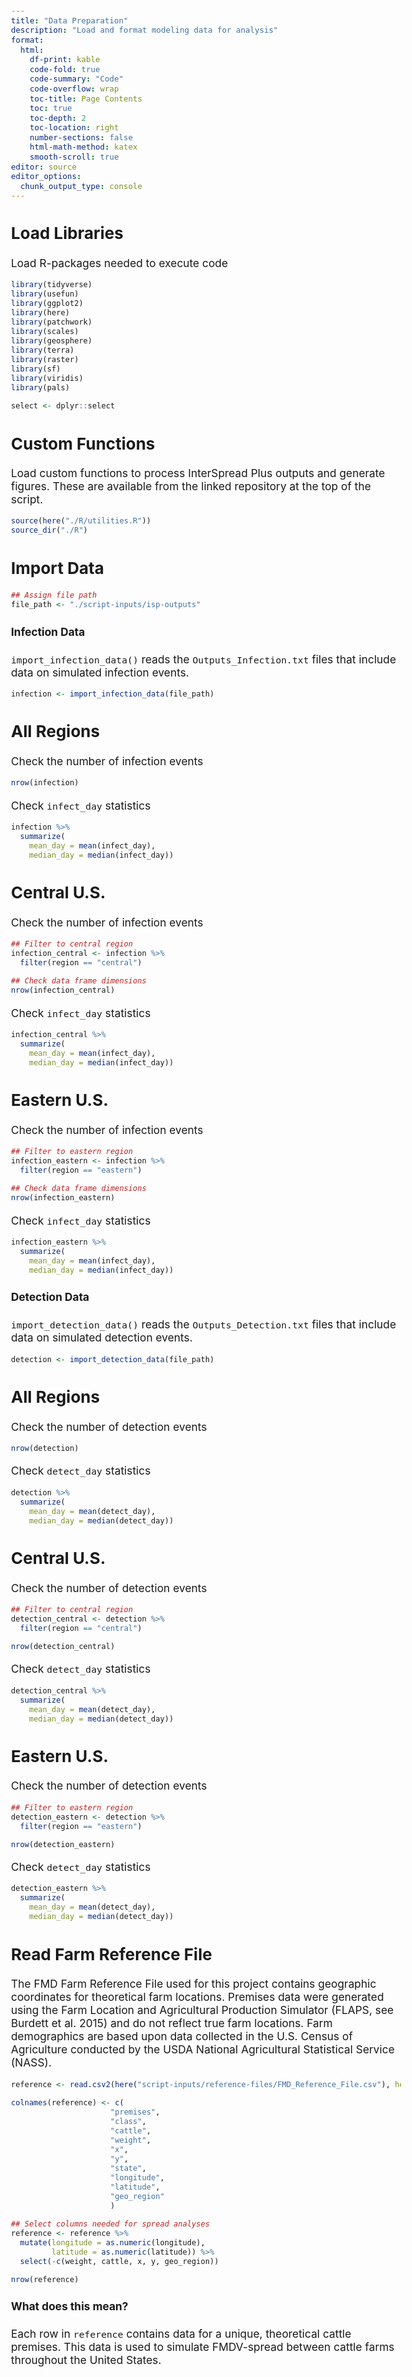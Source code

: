 ```yaml
---
title: "Data Preparation"
description: "Load and format modeling data for analysis"
format:
  html: 
    df-print: kable
    code-fold: true
    code-summary: "Code"
    code-overflow: wrap
    toc-title: Page Contents
    toc: true
    toc-depth: 2
    toc-location: right
    number-sections: false
    html-math-method: katex
    smooth-scroll: true
editor: source
editor_options: 
  chunk_output_type: console
---
```

```{=html}
<style type="text/css">

body, td {
   font-size: 13pt;
}
code.r{
  font-size: 9pt;
}
pre {
  font-size: 11pt
}
</style>
```

## Load Libraries  
Load R-packages needed to execute code
```r
library(tidyverse)
library(usefun)
library(ggplot2)
library(here)
library(patchwork)
library(scales)
library(geosphere)
library(terra)
library(raster)
library(sf)
library(viridis)
library(pals)

select <- dplyr::select
```

## Custom Functions  
Load custom functions to process InterSpread Plus outputs and generate figures. These are available from the linked repository at the top of the script.  
```r
source(here("./R/utilities.R"))
source_dir("./R")
```

## Import Data
```r
## Assign file path
file_path <- "./script-inputs/isp-outputs"
```

#### Infection Data
`import_infection_data()` reads the `Outputs_Infection.txt` files that include data on simulated infection events.
```r
infection <- import_infection_data(file_path)
```

::: panel-tabset
## All Regions
Check the number of infection events
```r
nrow(infection)
```

Check `infect_day` statistics
```r
infection %>%
  summarize(
    mean_day = mean(infect_day),
    median_day = median(infect_day))
```

## Central U.S.
Check the number of infection events
```r
## Filter to central region
infection_central <- infection %>%
  filter(region == "central")

## Check data frame dimensions
nrow(infection_central)
```

Check `infect_day` statistics
```r
infection_central %>%
  summarize(
    mean_day = mean(infect_day),
    median_day = median(infect_day))
```

## Eastern U.S.
Check the number of infection events
```r
## Filter to eastern region
infection_eastern <- infection %>%
  filter(region == "eastern")

## Check data frame dimensions
nrow(infection_eastern)
```

Check `infect_day` statistics
```r
infection_eastern %>%
  summarize(
    mean_day = mean(infect_day),
    median_day = median(infect_day))
```

:::

#### Detection Data
`import_detection_data()` reads the `Outputs_Detection.txt` files that include data on simulated detection events.
```r
detection <- import_detection_data(file_path)
```

::: panel-tabset
## All Regions
Check the number of detection events
```r
nrow(detection)
```

Check `detect_day` statistics
```r
detection %>%
  summarize(
    mean_day = mean(detect_day),
    median_day = median(detect_day))
```

## Central U.S.
Check the number of detection events
```r
## Filter to central region
detection_central <- detection %>%
  filter(region == "central")

nrow(detection_central)
```

Check `detect_day` statistics
```r
detection_central %>%
  summarize(
    mean_day = mean(detect_day),
    median_day = median(detect_day))
```

## Eastern U.S.
Check the number of detection events
```r
## Filter to eastern region
detection_eastern <- detection %>%
  filter(region == "eastern")

nrow(detection_eastern)
```

Check `detect_day` statistics
```r
detection_eastern %>%
  summarize(
    mean_day = mean(detect_day),
    median_day = median(detect_day))
```

:::

## Read Farm Reference File
The FMD Farm Reference File used for this project contains geographic coordinates for theoretical farm locations. Premises data were generated using the Farm Location and Agricultural Production Simulator (FLAPS, see Burdett et al. 2015) and do not reflect true farm locations. Farm demographics are based upon data collected in the U.S. Census of Agriculture conducted by the USDA National Agricultural Statistical Service (NASS).
```r
reference <- read.csv2(here("script-inputs/reference-files/FMD_Reference_File.csv"), header=TRUE, sep=",")

colnames(reference) <- c(
                      "premises",
                      "class",
                      "cattle",
                      "weight",
                      "x",
                      "y",
                      "state",
                      "longitude",
                      "latitude",
                      "geo_region"
                      )

## Select columns needed for spread analyses
reference <- reference %>%
  mutate(longitude = as.numeric(longitude),
         latitude = as.numeric(latitude)) %>%
  select(-c(weight, cattle, x, y, geo_region))

nrow(reference)
```

#### What does this mean?

Each row in `reference` contains data for a unique, theoretical cattle premises. This data is used to simulate FMDV-spread between cattle farms throughout the United States.